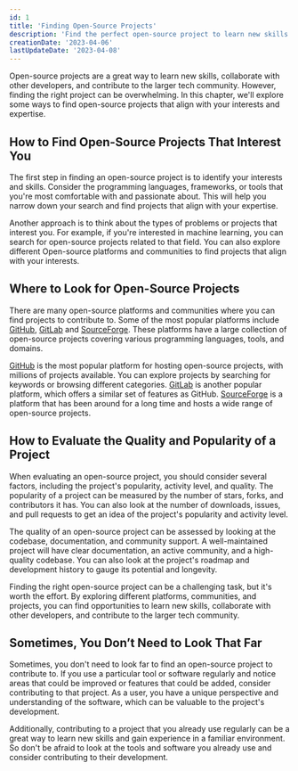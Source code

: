 ```yaml
---
id: 1
title: 'Finding Open-Source Projects'
description: 'Find the perfect open-source project to learn new skills and collaborate with developers. Explore ways to find projects aligned with your interests. Start today!'
creationDate: '2023-04-06'
lastUpdateDate: '2023-04-08'
---
```

<p class="lead">Open-source projects are a great way to learn new skills, collaborate with other developers, and contribute to the larger tech community. However, finding the right project can be overwhelming. In this chapter, we'll explore some ways to find open-source projects that align with your interests and expertise.</p>

## How to Find Open-Source Projects That Interest You

The first step in finding an open-source project is to identify your interests and skills. Consider the programming languages, frameworks, or tools that you're most comfortable with and passionate about. This will help you narrow down your search and find projects that align with your expertise.

Another approach is to think about the types of problems or projects that interest you. For example, if you're interested in machine learning, you can search for open-source projects related to that field. You can also explore different Open-source platforms and communities to find projects that align with your interests.

## Where to Look for Open-Source Projects

There are many open-source platforms and communities where you can find projects to contribute to. Some of the most popular platforms include <a href="https://github.com/" target="_blank" rel="noopener">GitHub</a>, <a href="https://gitlab.com" target="_blank" rel="noopener">GitLab</a> and <a href="https://sourceforge.net/" target="_blank" rel="noopener">SourceForge</a>. These platforms have a large collection of open-source projects covering various programming languages, tools, and domains.

<a href="https://github.com/" target="_blank" rel="noopener">GitHub</a> is the most popular platform for hosting open-source projects, with millions of projects available. You can explore projects by searching for keywords or browsing different categories. <a href="https://gitlab.com" target="_blank" rel="noopener">GitLab</a> is another popular platform, which offers a similar set of features as GitHub. <a href="https://sourceforge.net/" target="_blank" rel="noopener">SourceForge</a> is a platform that has been around for a long time and hosts a wide range of open-source projects.

## How to Evaluate the Quality and Popularity of a Project

When evaluating an open-source project, you should consider several factors, including the project's popularity, activity level, and quality. The popularity of a project can be measured by the number of stars, forks, and contributors it has. You can also look at the number of downloads, issues, and pull requests to get an idea of the project's popularity and activity level.

The quality of an open-source project can be assessed by looking at the codebase, documentation, and community support. A well-maintained project will have clear documentation, an active community, and a high-quality codebase. You can also look at the project's roadmap and development history to gauge its potential and longevity.

Finding the right open-source project can be a challenging task, but it's worth the effort. By exploring different platforms, communities, and projects, you can find opportunities to learn new skills, collaborate with other developers, and contribute to the larger tech community.

## Sometimes, You Don’t Need to Look That Far

Sometimes, you don't need to look far to find an open-source project to contribute to. If you use a particular tool or software regularly and notice areas that could be improved or features that could be added, consider contributing to that project. As a user, you have a unique perspective and understanding of the software, which can be valuable to the project's development.

Additionally, contributing to a project that you already use regularly can be a great way to learn new skills and gain experience in a familiar environment. So don't be afraid to look at the tools and software you already use and consider contributing to their development.
